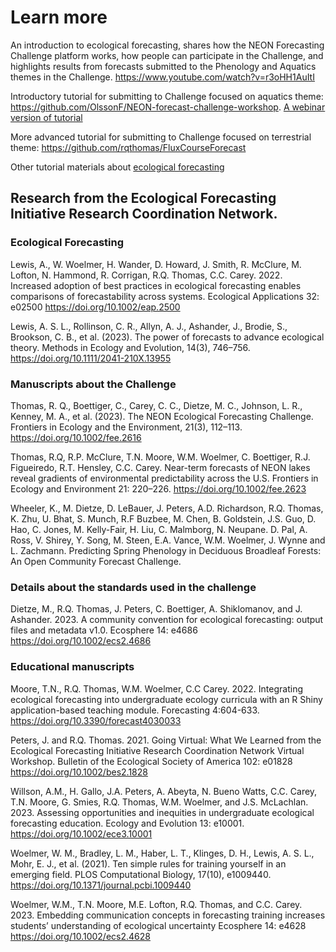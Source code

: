 # Learn more

An introduction to ecological forecasting, shares how the NEON Forecasting Challenge platform works, how people can participate in the Challenge, and highlights results from forecasts submitted to the Phenology and Aquatics themes in the Challenge. [https://www.youtube.com/watch?v=r3oHH1AuItI](https://www.youtube.com/watch?v=r3oHH1AuItI)

Introductory tutorial for submitting to Challenge focused on aquatics theme: [https://github.com/OlssonF/NEON-forecast-challenge-workshop](https://github.com/OlssonF/NEON-forecast-challenge-workshop). [A webinar version of tutorial](https://www.youtube.com/watch?v=-5iPNr19g-4)

More advanced tutorial for submitting to Challenge focused on terrestrial theme: [https://github.com/rqthomas/FluxCourseForecast](https://github.com/rqthomas/FluxCourseForecast)

Other tutorial materials about [ecological forecasting](https://ecoforecast.org/resources/educational-resources/)

## Research from the Ecological Forecasting Initiative Research Coordination Network.  

### Ecological Forecasting 

Lewis, A., W. Woelmer, H. Wander, D. Howard, J. Smith, R. McClure, M. Lofton, N. Hammond, R. Corrigan, R.Q. Thomas, C.C. Carey. 2022. Increased adoption of best practices in ecological forecasting enables comparisons of forecastability across systems. Ecological Applications 32: e02500 [https://doi.org/10.1002/eap.2500](https://doi.org/10.1002/eap.2500)

Lewis, A. S. L., Rollinson, C. R., Allyn, A. J., Ashander, J., Brodie, S., Brookson, C. B., et al. (2023). The power of forecasts to advance ecological theory. Methods in Ecology and Evolution, 14(3), 746–756. [https://doi.org/10.1111/2041-210X.13955](https://doi.org/10.1111/2041-210X.13955)

### Manuscripts about the Challenge

Thomas, R. Q., Boettiger, C., Carey, C. C., Dietze, M. C., Johnson, L. R., Kenney, M. A., et al. (2023). The NEON Ecological Forecasting Challenge. Frontiers in Ecology and the Environment, 21(3), 112–113. [https://doi.org/10.1002/fee.2616](https://doi.org/10.1002/fee.2616)

Thomas, R.Q, R.P. McClure, T.N. Moore, W.M. Woelmer, C. Boettiger, R.J. Figueiredo, R.T. Hensley, C.C. Carey. Near-term forecasts of NEON lakes reveal gradients of environmental predictability across the U.S. Frontiers in Ecology and Environment 21: 220–226. [https://doi.org/10.1002/fee.2623](https://doi.org/10.1002/fee.2623)

Wheeler, K., M. Dietze, D. LeBauer, J. Peters, A.D. Richardson, R.Q. Thomas, K. Zhu, U. Bhat, S. Munch, R.F Buzbee, M. Chen, B. Goldstein, J.S. Guo, D. Hao, C. Jones, M. Kelly-Fair, H. Liu, C. Malmborg, N. Neupane. D. Pal, A. Ross, V. Shirey, Y. Song, M. Steen, E.A. Vance, W.M. Woelmer, J. Wynne and L. Zachmann. Predicting Spring Phenology in Deciduous Broadleaf Forests: An Open Community Forecast Challenge. 

### Details about the standards used in the challenge

Dietze, M., R.Q. Thomas, J. Peters, C. Boettiger, A. Shiklomanov, and J. Ashander. 2023. A community convention for ecological forecasting: output files and metadata v1.0. Ecosphere 14: e4686 [https://doi.org/10.1002/ecs2.4686](https://doi.org/10.1002/ecs2.4686)

### Educational manuscripts

Moore, T.N., R.Q. Thomas, W.M. Woelmer, C.C Carey. 2022. Integrating ecological forecasting into undergraduate ecology curricula with an R Shiny application-based teaching module. Forecasting 4:604-633. [https://doi.org/10.3390/forecast4030033](https://doi.org/10.3390/forecast4030033)

Peters, J. and R.Q. Thomas. 2021. Going Virtual: What We Learned from the Ecological Forecasting Initiative Research Coordination Network Virtual Workshop. Bulletin of the Ecological Society of America 102: e01828 [https://doi.org/10.1002/bes2.1828](https://doi.org/10.1002/bes2.1828)

Willson, A.M., H. Gallo, J.A. Peters, A. Abeyta, N. Bueno Watts, C.C. Carey, T.N. Moore, G. Smies, R.Q. Thomas, W.M. Woelmer, and J.S. McLachlan. 2023. Assessing opportunities and inequities in undergraduate ecological forecasting education. Ecology and Evolution 13: e10001. [https://doi.org/10.1002/ece3.10001](https://doi.org/10.1002/ece3.10001)

Woelmer, W. M., Bradley, L. M., Haber, L. T., Klinges, D. H., Lewis, A. S. L., Mohr, E. J., et al. (2021). Ten simple rules for training yourself in an emerging field. PLOS Computational Biology, 17(10), e1009440. [https://doi.org/10.1371/journal.pcbi.1009440](https://doi.org/10.1371/journal.pcbi.1009440)

Woelmer, W.M., T.N. Moore, M.E. Lofton, R.Q. Thomas, and C.C. Carey. 2023. Embedding communication concepts in forecasting training increases students’ understanding of ecological uncertainty Ecosphere 14: e4628 [https://doi.org/10.1002/ecs2.4628](https://doi.org/10.1002/ecs2.4628)








